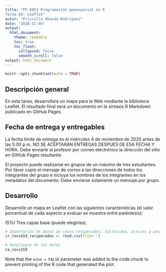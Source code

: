 ```yaml
---
title: "PF-0953 Programación geoespacial en R
Tarea 03: Leaflet"
autor: "Priscilla Obando Rodríguez"
date: "2020-11-04"
output:
  html_document:
    theme: readable    
    toc: true
    toc_float:
      collapsed: false
      smooth_scroll: false  
output: html_document
---
```


```r
knitr::opts_chunk$set(echo = TRUE)
```
## Descripción general

En esta tarea, desarrollará un mapa para la Web mediante la biblioteca Leaflet. El resultado final será un documento en la sintaxis R Markdown publicado en GitHub Pages.

## Fecha de entrega y entregables

La fecha límite de entrega es el miércoles 4 de noviembre de 2020 antes de las 5:00 p.m. NO SE ACEPTARÁN ENTREGAS DESPUÉS DE ESA FECHA Y HORA. Debe enviarle al profesor por correo electrónico la dirección del sitio en GitHub Pages resultante.

El proyecto     puede realizarse en grupos de un máximo de tres estudiantes. Por favor copie el mensaje de correo a las direcciones de todos los integrantes del grupo e incluya los nombres de los integrantes en los metadatos del documento. Debe enviarse solamente un mensaje por grupo.

## Desarrollo

Desarrolle un mapa en Leaflet con las siguientes características (el valor porcentual de cada aspecto a evaluar se muestra entre paréntesis):

(5%) Tres capas base (puede elegirlas).

```r
# Importación de datos de casos recuperados, fallecidos, activos y positivos de Covid-19 en los países de Centroamérica
cr_covid19_recuperados <- read.csv(file='')

# Despliegue de los datos
ca_covid19
```

Note that the `echo = FALSE` parameter was added to the code chunk to prevent printing of the R code that generated the plot.
